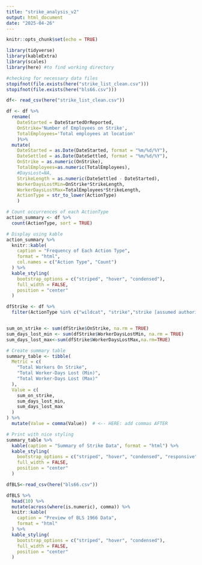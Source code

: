 ```yaml
---
title: "strike_analysis_v2"
output: html_document
date: "2025-04-26"
---
```


```r
knitr::opts_chunk$set(echo = TRUE)
```

```r
library(tidyverse)
library(kableExtra)
library(scales)
library(here) #to find working directory

```

```r
#checking for necessary data files
stopifnot(file.exists(here("strike_list_clean.csv")))
stopifnot(file.exists(here("bls66.csv")))
```



```r
df<- read_csv(here("strike_list_clean.csv"))

df <- df %>%
  rename(
    DateStarted = DateStartedOrReported,
    OnStrike='Number of Employees on Strike',
    TotalEmployees='Total employees at location'
    )%>%
  mutate(
    DateStarted = as.Date(DateStarted, format = "%m/%d/%Y"), 
    DateSettled = as.Date(DateSettled, format = "%m/%d/%Y"), 
    OnStrike = as.numeric(OnStrike),
    TotalEmployees=as.numeric(TotalEmployees),
    #DaysLost=NA, 
    StrikeLength = as.numeric(DateSettled - DateStarted),
    WorkerDaysLostMin=OnStrike*StrikeLength,
    WorkerDaysLostMax=TotalEmployees*StrikeLength,
    ActionType = str_to_lower(ActionType)
    )
```


```r
# Count occurrences of each ActionType
action_summary <- df %>%
  count(ActionType, sort = TRUE)

# Display using kable
action_summary %>%
  knitr::kable(
    caption = "Frequency of Each Action Type",
    format = "html",
    col.names = c("Action Type", "Count")
  ) %>%
  kable_styling(
    bootstrap_options = c("striped", "hover", "condensed"),
    full_width = FALSE,
    position = "center"
  )
```


```r

dfStrike <- df %>%
  filter(ActionType %in% c("wildcat", "strike","strike [assumed authorized]"))


sum_on_strike <- sum(dfStrike$OnStrike, na.rm = TRUE)
sum_days_lost_min <- sum(dfStrike$WorkerDaysLostMin, na.rm = TRUE)
sum_days_lost_max<-sum(dfStrike$WorkerDaysLostMax,na.rm=TRUE)

# Create summary table
summary_table <- tibble(
  Metric = c(
    "Total Workers On Strike",
    "Total Worker-Days Lost (Min)",
    "Total Worker-Days Lost (Max)"
  ),
  Value = c(
    sum_on_strike,
    sum_days_lost_min,
    sum_days_lost_max
  )
) %>%
  mutate(Value = comma(Value))  # <-- HERE: add commas AFTER

# Print with nice styling
summary_table %>%
  kable(caption = "Summary of Strike Data", format = "html") %>%
  kable_styling(
    bootstrap_options = c("striped", "hover", "condensed", "responsive"),
    full_width = FALSE,
    position = "center"
  )

```

```r

dfBLS<-read_csv(here("bls66.csv"))

dfBLS %>%
  head(10) %>%
  mutate(across(where(is.numeric), comma)) %>%
  knitr::kable(
    caption = "Preview of BLS 1966 Data",
    format = "html"
  ) %>%
  kable_styling(
    bootstrap_options = c("striped", "hover", "condensed"),
    full_width = FALSE,
    position = "center"
  )

```

